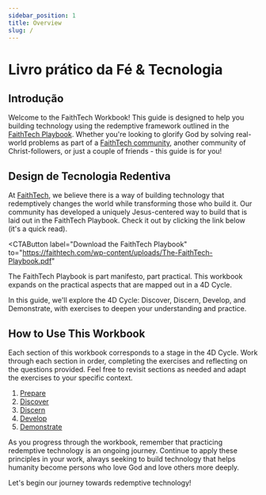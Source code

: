 ```yaml
---
sidebar_position: 1
title: Overview
slug: /
---
```



# Livro prático da Fé & Tecnologia

## Introdução

Welcome to the FaithTech Workbook! This guide is designed to help you building technology
using the redemptive framework outlined in the [FaithTech Playbook](https://faithtech.com/wp-content/uploads/The-FaithTech-Playbook.pdf).
Whether you're looking to glorify God by solving real-world problems as part of
a [FaithTech community](https://faithtech.com/communities/), another community of
Christ-followers, or just a couple of friends - this guide is for you!

## Design de Tecnologia Redentiva

At [FaithTech](https://faithtech.com/), we believe there is a way of building technology that redemptively changes
the world while transforming those who build it. Our community has developed a uniquely Jesus-centered way to build
that is laid out in the FaithTech Playbook. Check it out by clicking the link below (it's a quick read).

<CTAButton
  label="Download the FaithTech Playbook"
  to="https://faithtech.com/wp-content/uploads/The-FaithTech-Playbook.pdf"
></CTAButton>

The FaithTech Playbook is part manifesto, part practical. This workbook expands on the practical
aspects that are mapped out in a 4D Cycle.

<FourDCycleSvg />

In this guide, we'll explore the 4D Cycle: Discover, Discern, Develop, and Demonstrate, with exercises to deepen
your understanding and practice.

## How to Use This Workbook

Each section of this workbook corresponds to a stage in the 4D Cycle. Work through each section in order, completing the exercises and reflecting on the questions provided. Feel free to revisit sections as needed and adapt the exercises to your specific context.

1. [Prepare](prepare/)
1. [Discover](discover/)
1. [Discern](discern/)
1. [Develop](develop/)
1. [Demonstrate](demonstrate/)

As you progress through the workbook, remember that practicing redemptive technology is an ongoing journey.
Continue to apply these principles in your work, always seeking to build technology that helps humanity
become persons who love God and love others more deeply.

Let's begin our journey towards redemptive technology!
